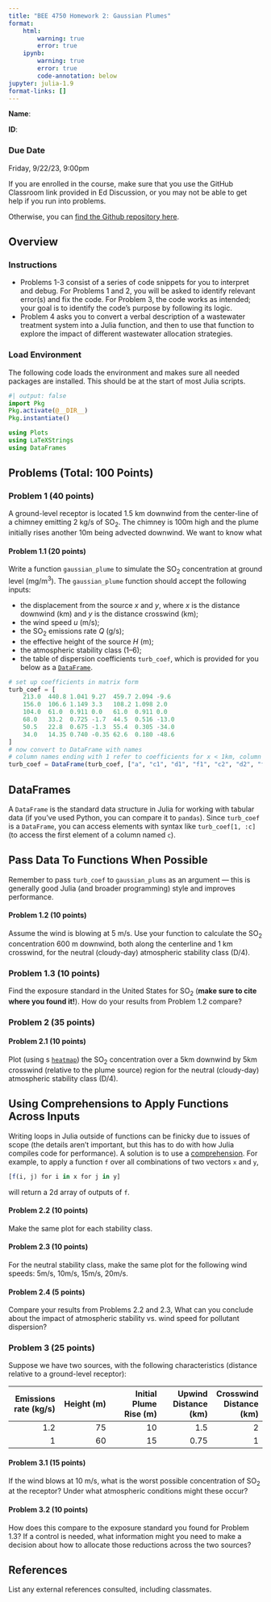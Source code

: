```yaml
---
title: "BEE 4750 Homework 2: Gaussian Plumes"
format:
    html:        
        warning: true
        error: true
    ipynb:
        warning: true
        error: true
        code-annotation: below
jupyter: julia-1.9
format-links: []
---
```


::: {.content-visible when-format="ipynb"}
**Name**:

**ID**:
:::

::: {.callout-important icon=false}
### Due Date

Friday, 9/22/23, 9:00pm
:::

::: {.content-visible when-format="html"}

:::{.callout-caution}

If you are enrolled in the course, make sure that you use the GitHub Classroom link provided in Ed Discussion, or you may not be able to get help if you run into problems.

Otherwise, you can [find the Github repository here]({{< var github_org.repo >}}/hw02).

:::

:::

## Overview

### Instructions

- Problems 1-3 consist of a series of code snippets for you to interpret and debug. For Problems 1 and 2, you will be asked to identify relevant error(s) and fix the code. For Problem 3, the code works as intended; your goal is to identify the code's purpose by following its logic.
- Problem 4 asks you to convert a verbal description of a wastewater treatment system into a Julia function, and then to use that function to explore the impact of different wastewater allocation strategies.

### Load Environment

The following code loads the environment and makes sure all needed packages are installed. This should be at the start of most Julia scripts.

```julia
#| output: false
import Pkg
Pkg.activate(@__DIR__)
Pkg.instantiate()
```

```julia
using Plots
using LaTeXStrings
using DataFrames
```

## Problems (Total: 100 Points)

::: {.cell .markdown}
### Problem 1 (40 points)

A ground-level receptor is located 1.5 km downwind from the center-line of a chimney emitting 2 kg/s of SO~2~. The chimney is 100m high and the plume initially rises another 10m being advected downwind. We want to know what 
:::

::: {.cell .markdown}

#### Problem 1.1 (20 points)

Write a function `gaussian_plume` to simulate the SO~2~ concentration at ground level (mg/m^3^). The `gaussian_plume` function should accept the following inputs:

- the displacement from the source $x$ and $y$, where $x$ is the distance downwind (km) and $y$ is the distance crosswind (km);
- the wind speed $u$ (m/s);
- the SO~2~ emissions rate $Q$ (g/s);
- the effective height of the source $H$ (m);
- the atmospheric stability class (1--6);
- the table of dispersion coefficients `turb_coef`, which is provided for you below as a [`DataFrame`](https://dataframes.juliadata.org/stable/).
:::

```julia
# set up coefficients in matrix form
turb_coef = [
    213.0  440.8 1.041 9.27  459.7 2.094 -9.6
    156.0  106.6 1.149 3.3   108.2 1.098 2.0
    104.0  61.0  0.911 0.0   61.0  0.911 0.0
    68.0   33.2  0.725 -1.7  44.5  0.516 -13.0
    50.5   22.8  0.675 -1.3  55.4  0.305 -34.0
    34.0   14.35 0.740 -0.35 62.6  0.180 -48.6 
]
# now convert to DataFrame with names
# column names ending with 1 refer to coefficients for x < 1km, column names ending with 2 refer to coefficients for x > 1km 
turb_coef = DataFrame(turb_coef, ["a", "c1", "d1", "f1", "c2", "d2", "f2"])
```

::: {.callout-note}
## DataFrames

A `DataFrame` is the standard data structure in Julia for working with tabular data (if you've used Python, you can compare it to `pandas`). Since `turb_coef` is a `DataFrame`, you can access elements with syntax like `turb_coef[1, :c]` (to access the first element of a column named `c`).
:::

::: {.callout-important}
## Pass Data To Functions When Possible

Remember to pass `turb_coef` to `gaussian_plums` as an argument --- this is generally good Julia (and broader programming) style and improves performance.
:::

::: {.cell .markdown}
#### Problem 1.2 (10 points)

Assume the wind is blowing at 5 m/s. Use your function to calculate the SO~2~ concentration 600 m downwind, both along the centerline and 1 km crosswind, for the neutral (cloudy-day) atmospheric stability class (D/4).
:::

::: {.cell .markdown}
### Problem 1.3 (10 points)

Find the exposure standard in the United States for SO~2~ (**make sure to cite where you found it!**). How do your results from Problem 1.2 compare?
:::

::: {.cell .markdown}
### Problem 2 (35 points)
:::

::: {.cell .markdown}
#### Problem 2.1 (10 points)

Plot (using s [`heatmap`](https://viveks.me/environmental-systems-analysis/tutorials/julia-basics.html#comprehensions)) the SO~2~ concentration over a 5km downwind by 5km crosswind (relative to the plume source) region for the neutral (cloudy-day) atmospheric stability class (D/4). 

::: {.callout-tip}
## Using Comprehensions to Apply Functions Across Inputs

Writing loops in Julia outside of functions can be finicky due to issues of scope (the details aren't important, but this has to do with how Julia compiles code for performance). A solution is to use a [comprehension](https://viveks.me/environmental-systems-analysis/tutorials/julia-basics.html#comprehensions). For example, to apply a function `f` over all combinations of two vectors `x` and `y`,

```julia
[f(i, j) for i in x for j in y]
```
will return a 2d array of outputs of `f`.
:::

:::

::: {.cell .markdown}
#### Problem 2.2 (10 points)

Make the same plot for each stability class.
:::

::: {.cell .markdown}
#### Problem 2.3 (10 points)

For the neutral stability class, make the same plot for the following wind speeds: 5m/s, 10m/s, 15m/s, 20m/s.
:::

::: {.cell .markdown}
#### Problem 2.4 (5 points)

Compare your results from Problems 2.2 and 2.3, What can you conclude about the impact of atmospheric stability vs. wind speed for pollutant dispersion?
:::

::: {.cell .markdown}
### Problem 3 (25 points)

Suppose we have two sources, with the following characteristics (distance relative to a ground-level receptor):

| Emissions rate (kg/s) | Height (m) | Initial Plume Rise (m) | Upwind Distance (km) | Crosswind Distance (km)|
|----:|----:|----:|----:|----:|
| 1.2 | 75 | 10 | 1.5 | 2 |
| 1 | 60 | 15 | 0.75 | 1 |

:::

::: {.cell .markdown}
#### Problem 3.1 (15 points)

If the wind blows at 10 m/s, what is the worst possible concentration of SO~2~ at the receptor? Under what atmospheric conditions might these occur?
:::

::: {.cell .markdown}
#### Problem 3.2 (10 points)

How does this compare to the exposure standard you found for Problem 1.3? If a control is needed, what information might you need to make a decision about how to allocate those reductions across the two sources? 
:::

::: {.cell .markdown}
## References

List any external references consulted, including classmates.
:::